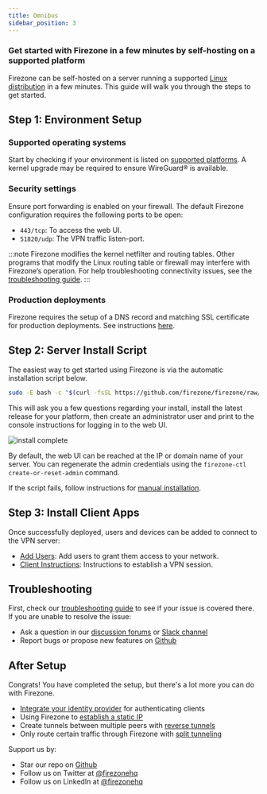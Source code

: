 ```yaml
---
title: Omnibus
sidebar_position: 3
---
```


### Get started with Firezone in a few minutes by self-hosting on a supported platform

Firezone can be self-hosted on a server running a supported
[Linux distribution](supported-platforms)
in a few minutes. This guide will walk you through the steps to get started.

## Step 1: Environment Setup

### Supported operating systems

Start by checking if your environment is listed on
[supported platforms](supported-platforms).
A kernel upgrade may be required to ensure WireGuard® is available.

### Security settings

Ensure port forwarding is enabled on your firewall.
The default Firezone configuration requires the following ports to be open:

* `443/tcp`: To access the web UI.
* `51820/udp`: The VPN traffic listen-port.

:::note
Firezone modifies the kernel netfilter and routing tables.
Other programs that modify the Linux routing table or firewall may interfere
with Firezone’s operation. For help troubleshooting connectivity issues, see the
[troubleshooting guide](../../administer/troubleshoot).
:::

### Production deployments

Firezone requires the setup of a DNS record and matching SSL certificate
for production deployments. See instructions
[here](../#prepare-to-deploy).

## Step 2: Server Install Script

The easiest way to get started using Firezone is via the automatic installation
script below.

```bash
sudo -E bash -c "$(curl -fsSL https://github.com/firezone/firezone/raw/master/scripts/install.sh)"
```

This will ask you a few questions regarding your install, install the latest
release for your platform, then create an administrator user and print to the
console instructions for logging in to the web UI.

![install complete](https://user-images.githubusercontent.com/52545545/171948328-4771552f-e5dd-4c30-8c0b-baac80b6e7b1.png)

By default, the web UI can be reached at the IP or domain name of your server.
You can regenerate the admin credentials using the
`firezone-ctl create-or-reset-admin` command.

If the script fails, follow instructions for
[manual installation](install-server#manual-install).

## Step 3: Install Client Apps

Once successfully deployed, users and devices can be added to
connect to the VPN server:

* [Add Users](../../user-guides/add-users):
Add users to grant them access to your network.
* [Client Instructions](../../user-guides/client-instructions):
Instructions to establish a VPN session.

## Troubleshooting

First, check our
[troubleshooting guide](../../administer/troubleshoot)
to see if your issue is covered there.
If you are unable to resolve the issue:

* Ask a question in our
[discussion forums](https://discourse.firez.one/) or
[Slack channel](https://www.firezone.dev/slack)
* Report bugs or propose new features on
[Github](https://github.com/firezone/firezone)

## After Setup

Congrats! You have completed the setup, but there's a lot more you can do with Firezone.

* [Integrate your identity provider](../../authenticate/)
  for authenticating clients
* Using Firezone to
  [establish a static IP](../../user-guides/use-cases/nat-gateway)
* Create tunnels between multiple peers with
  [reverse tunnels](../../user-guides/use-cases/reverse-tunnel)
* Only route certain traffic through Firezone with
  [split tunneling](../../user-guides/use-cases/split-tunnel)

Support us by:

* Star our repo on [Github](https://github.com/firezone/firezone)
* Follow us on Twitter at [@firezonehq](https://twitter.com/firezonehq)
* Follow us on LinkedIn at [@firezonehq](https://www.linkedin.com/company/firezonehq)
